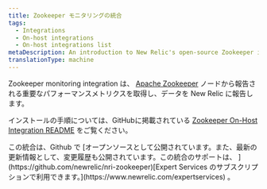 ```yaml
---
title: Zookeeper モニタリングの統合
tags:
  - Integrations
  - On-host integrations
  - On-host integrations list
metaDescription: An introduction to New Relic's open-source Zookeeper integration.
translationType: machine
---
```


Zookeeper monitoring integration は、 [Apache Zookeeper](https://zookeeper.apache.org/) ノードから報告される重要なパフォーマンスメトリクスを取得し、データを New Relic に報告します。

インストールの手順については、GitHubに掲載されている [Zookeeper On-Host Integration README](https://github.com/newrelic/nri-zookeeper) をご覧ください。

<Callout variant="tip">
  この統合は、Github で [オープンソースとして公開されています。また、最新の更新情報として、変更履歴も公開されています。この統合のサポートは、 ](https://github.com/newrelic/nri-zookeeper)[Expert Services のサブスクリプションで利用できます。](https://www.newrelic.com/expertservices) 。
</Callout>